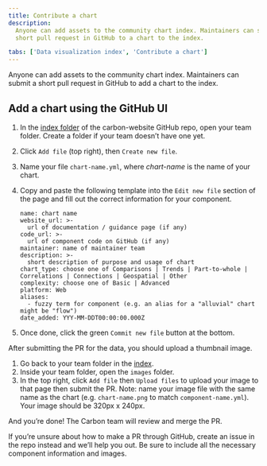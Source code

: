 ```yaml
---
title: Contribute a chart
description:
  Anyone can add assets to the community chart index. Maintainers can submit a
  short pull request in GitHub to a chart to the index.

tabs: ['Data visualization index', 'Contribute a chart']
---
```


<PageDescription>

Anyone can add assets to the community chart index. Maintainers can submit a
short pull request in GitHub to add a chart to the index.

</PageDescription>

## Add a chart using the GitHub UI

1. In the
   [index folder](https://github.com/carbon-design-system/carbon-website/tree/main/src/data/chart-index)
   of the carbon-website GitHub repo, open your team folder. Create a folder if
   your team doesn’t have one yet.
2. Click `Add file` (top right), then `Create new file`.
3. Name your file `chart-name.yml`, where _chart-name_ is the name of your
   chart.
4. Copy and paste the following template into the `Edit new file` section of the
   page and fill out the correct information for your component.

   ```
   name: chart name
   website_url: >-
     url of documentation / guidance page (if any)
   code_url: >-
     url of component code on GitHub (if any)
   maintainer: name of maintainer team
   description: >-
     short description of purpose and usage of chart
   chart_type: choose one of Comparisons | Trends | Part-to-whole | Correlations | Connections | Geospatial | Other
   complexity: choose one of Basic | Advanced
   platform: Web
   aliases:
     - fuzzy term for component (e.g. an alias for a "alluvial" chart might be "flow")
   date_added: YYY-MM-DDT00:00:00.000Z
   ```

5. Once done, click the green `Commit new file` button at the bottom.

After submitting the PR for the data, you should upload a thumbnail image.

1. Go back to your team folder in the
   [index](https://github.com/carbon-design-system/carbon-website/tree/main/src/data/chart-index).
2. Inside your team folder, open the `images` folder.
3. In the top right, click `Add file` then `Upload files` to upload your image
   to that page then submit the PR. Note: name your image file with the same
   name as the chart (e.g. `chart-name.png` to match `component-name.yml`). Your
   image should be 320px x 240px.

And you’re done! The Carbon team will review and merge the PR.

If you’re unsure about how to make a PR through GitHub, create an issue in the
repo instead and we’ll help you out. Be sure to include all the necessary
component information and images.
